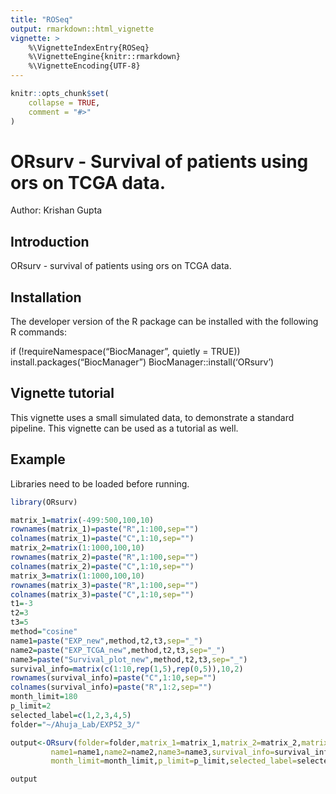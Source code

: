 ```yaml
---
title: "ROSeq"
output: rmarkdown::html_vignette
vignette: >
    %\VignetteIndexEntry{ROSeq}
    %\VignetteEngine{knitr::rmarkdown}
    %\VignetteEncoding{UTF-8}
---
```


```r
knitr::opts_chunk$set(
    collapse = TRUE,
    comment = "#>"
)
```

# ORsurv - Survival of patients using ors on TCGA data.

Author: Krishan Gupta

## Introduction

ORsurv - survival of patients using ors on TCGA data.

## Installation

The developer version of the R package can be installed with the following R commands:

if (!requireNamespace("BiocManager", quietly = TRUE))
    install.packages("BiocManager")
BiocManager::install('ORsurv')

## Vignette tutorial

This vignette uses a small simulated data, to demonstrate a standard pipeline. This vignette can be used as a tutorial as well.

## Example

Libraries need to be loaded before running.


```r
library(ORsurv)
```

```r
matrix_1=matrix(-499:500,100,10)
rownames(matrix_1)=paste("R",1:100,sep="")
colnames(matrix_1)=paste("C",1:10,sep="")
matrix_2=matrix(1:1000,100,10)
rownames(matrix_2)=paste("R",1:100,sep="")
colnames(matrix_2)=paste("C",1:10,sep="")
matrix_3=matrix(1:1000,100,10)
rownames(matrix_3)=paste("R",1:100,sep="")
colnames(matrix_3)=paste("C",1:10,sep="")
t1=-3
t2=3
t3=5
method="cosine"
name1=paste("EXP_new",method,t2,t3,sep="_")
name2=paste("EXP_TCGA_new",method,t2,t3,sep="_")
name3=paste("Survival_plot_new",method,t2,t3,sep="_")
survival_info=matrix(c(1:10,rep(1,5),rep(0,5)),10,2)
rownames(survival_info)=paste("C",1:10,sep="")
colnames(survival_info)=paste("R",1:2,sep="")
month_limit=180
p_limit=2
selected_label=c(1,2,3,4,5)
folder="~/Ahuja_Lab/EXP52_3/"
```

```r
output<-ORsurv(folder=folder,matrix_1=matrix_1,matrix_2=matrix_2,matrix_3=matrix_3,t1=t1,t2=t2,t3=t3,
         name1=name1,name2=name2,name3=name3,survival_info=survival_info,method=method,
         month_limit=month_limit,p_limit=p_limit,selected_label=selected_label)
```

```r
output
```
